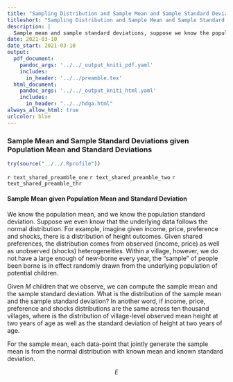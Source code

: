```yaml
---
title: "Sampling Distribution and Sample Mean and Sample Standard Deviation"
titleshort: "Sampling Distribution and Sample Mean and Sample Standard Deviation"
description: |
  Sample mean and sample standard deviations, suppose we know the population mean and population standard deviations.
date: 2021-03-10
date_start: 2021-03-10
output:
  pdf_document:
    pandoc_args: '../../_output_kniti_pdf.yaml'
    includes:
      in_header: '../../preamble.tex'
  html_document:
    pandoc_args: '../../_output_kniti_html.yaml'
    includes:
      in_header: "../../hdga.html"
always_allow_html: true
urlcolor: blue
---
```


### Sample Mean and Sample Standard Deviations given Population Mean and Standard Deviations

```r
try(source("../../.Rprofile"))
```

`r text_shared_preamble_one`
`r text_shared_preamble_two`
`r text_shared_preamble_thr`

#### Sample Mean given Population Mean and Standard Deviation

We know the population mean, and we know the population standard deviation. Suppose we even know that the underlying data follows the normal distribution. For example, imagine given income, price, preference and shocks, there is a distribution of height outcomes. Given shared preferences, the distribution comes from observed (income, price) as well as unobserved (shocks) heterogeneities. Within a village, however, we do not have a large enough of new-borne every year, the "sample" of people been borne is in effect randomly drawn from the underlying population of potential children.

Given $M$ children that we observe, we can compute the sample mean and the sample standard deviation. What is the distribution of the sample mean and the sample standard deviation? In another word, if income, price, preference and shocks distributions are the same across ten thousand villages, where is the distribution of village-level observed mean height at two years of age as well as the standard deviation of height at two years of age.

For the sample mean, each data-point that jointly generate the sample mean is from the normal distribution with known mean and known standard deviation.

$$
E
$$

